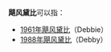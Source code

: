 '''飓风黛比'''可以指：

*[[1961年飓风黛比|1961年飓风黛比]]（Debbie）
*[[1988年飓风黛比|1988年飓风黛比]]（Debby）

{{Disambig|Cat=四字消歧义}}